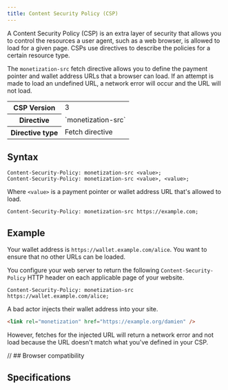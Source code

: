 ```yaml
---
title: Content Security Policy (CSP)
---
```



A <LinkOut href="https://developer.mozilla.org/en-US/docs/Web/HTTP/Headers/Content-Security-Policy">Content Security Policy (CSP)</LinkOut> is an extra layer of security that allows you to control the resources a user agent, such as a web browser, is allowed to load for a given page. CSPs use directives to describe the policies for a certain resource type.

The `monetization-src` fetch directive allows you to define the payment pointer and wallet address URLs that a browser can load. If an attempt is made to load an undefined URL, a network error will occur and the URL will not load.

<table>
  <tr>
    <th>CSP Version</th>
    <td>3</td>
  </tr>
  <tr>
    <th>Directive</th>
    <td>`monetization-src`</td>
  </tr>
  <tr>
    <th>Directive type</th>
    <td>
      <LinkOut href='https://developer.mozilla.org/en-US/docs/Glossary/Fetch_directive'>
        Fetch directive
      </LinkOut>
    </td>
  </tr>
</table>

## Syntax

```http
Content-Security-Policy: monetization-src <value>;
Content-Security-Policy: monetization-src <value>, <value>;
```

Where `<value>` is a payment pointer or wallet address URL that's allowed to load.

```http
Content-Security-Policy: monetization-src https://example.com;
```

## Example

Your wallet address is `https://wallet.example.com/alice`. You want to ensure that no other URLs can be loaded.

You configure your web server to return the following `Content-Security-Policy` HTTP header on each applicable page of your website.

```http
Content-Security-Policy: monetization-src https://wallet.example.com/alice;
```

A bad actor injects their wallet address into your site.

```html
<link rel="monetization" href="https://example.org/damien" />
```

However, fetches for the injected URL will return a network error and not load because the URL doesn't match what you've defined in your CSP.

<Hidden>

// ## Browser compatibility

<BrowserCompat json={data} />

</Hidden>

## Specifications

<Specification anchor='content-security-policy' />

